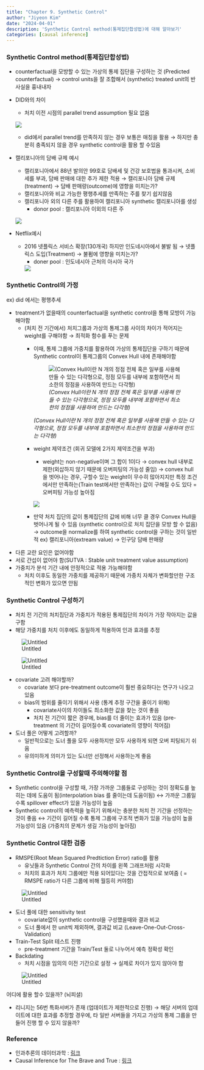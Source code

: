 ```yaml
---
title: "Chapter 9. Synthetic Control"
author: "Jiyeon Kim"
date: "2024-04-01"
description: 'Synthetic Control method(통제집단합성법)에 대해 알아보기'
categories: [causal inference]
---
```


### Synthetic Control method(통제집단합성법)

- counterfactual을 모방할 수 있는 가상의 통제 집단을 구성하는 것 (Predicted counterfactual)
→ control units을 잘 조합해서 (synthetic) treated unit의 반사실을 흉내내자
- DID와의 차이
    - 처치 이전 시점의 parallel trend assumption 필요 없음
        
    ![](pic_01.png)    
        
    - did에서 parallel trend를 만족하지 않는 경우 보통은 매칭을 활용 → 하지만 충분히 충족되지 않을 경우 synthetic control을 활용 할 수있음

- 캘리포니아의 담배 규제 예시
    - 캘리포니아에서 88년 발의안 99호로 담배세 및 건강 보호법을 통과시켜, 소비세를 부과, 담배 판매에 대한 추가 제한 적용
    → 캘리포니아 담배 규제(treatment) → 담배 판매량(outcome)에 영향을 미치는가?
    - 캘리포니아와 비교 가능한 평행추세를 만족하는 주를 찾기 쉽지않음
    - 캘리포니아 외의 다른 주를 활용하여 캘리포니아 synthetic 캘리포니아를 생성
        - donor pool : 캘리포니아 이외의 다른 주
    
    ![](pic_02.png)
    
- Netflix예시
    - 2016 넷플릭스 서비스 확장(130개국) 하지만 인도네시아에서 불발 됨
    → 넷플릭스 도입(Treatment) → 불펌에 영향을 미치는가?
        - doner pool : 인도네시아 근처의 아시아 국가
        
        ![](pic_03.png)
        

### Synthetic Control의 가정

ex) did 에서는 평행추세

- treatment가 없을때의 counterfactual을 synthetic control을 통해 모방이 가능해야함
    - (처치 전 기간에서) 처치그룹과 가상의 통제그룹 사이의 차이가 적어지는 weight를 구해야함 → 최적화 함수를 푸는 문제
        - 이때, 통제 그룹에 가중치를 활용하여 가상의 통제집단을 구하기 때문에 Synthetic control이 통제그룹의 Convex Hull 내에 존재해야함
            
            ![*(Convex Hull이란 N 개의 정점 전체 혹은 일부를 사용해 만들 수 있는 다각형으로, 정점 모두를 내부에 포함하면서 최소한의 정점을 사용하여 만드는 다각형)*](pic_04.png)
            
            *(Convex Hull이란 N 개의 정점 전체 혹은 일부를 사용해 만들 수 있는 다각형으로, 정점 모두를 내부에 포함하면서 최소한의 정점을 사용하여 만드는 다각형)*
            
        - weight 제약조건 (회귀 모델에 2가지 제약조건을 부과)
            - weight는 non-negative이며 그 합이 1이다 
            → convex hull 내부로 제한(외삽하지 않기 때문에 오버피팅의 가능성 줄임)
            → convex hull을 벗어나는 경우, 구할수 있는 weight이 무수히 많아지지만 특정 조건에서만 만족하는(Train test에서만 만족하는) 값이 구해질 수도 있다 = 오버피팅 가능성 높아짐
            
            ![](pic_04_1.png)
            
        - 만약 처치 집단의 값이 통제집단의 값에 비해 너무 클 경우 Convex Hull을 벗어나게 될 수 있음 (synthetic control으로 처치 집단을 모방 할 수 없음)
        → outcome을 normalize를 하여 synthetic control을 구하는 것이 일반적
             ex) 캘리포니아(extream value) → 인구당 담배 판매량
- 다른 교란 요인은 없어야함
- 서로 간섭이 없어야 함(SUTVA : Stable unit treatment value assumption)
- 가중치가 분석 기간 내에 안정적으로 적용 가능해야함
    - 처치 이후도 동일한 가중치를 제공하기 때문에 가중치 자체가 변화할만한 구조적인 변화가 있으면 안됨

### Synthetic Control 구성하기

- 처치 전 기간의 처치집단과 가중치가 적용된 통제집단의 차이가 가장 작아지는 값을 구함
- 해당 가중치를 처치 이후에도 동일하게 적용하여 인과 효과를 추정

![Untitled](pic_05.png)

![Untitled](pic_06.png)

- covariate 고려 해야할까?
    - covariate 보다 pre-treatment outcome이 훨씬 중요하다는 연구가 나오고 있음
    - bias의 범위를 줄이기 위해서 사용 (통계 추정 구간을 줄이기 위해)
        - covariate사이의 차이들도 최소화한 값을 찾는 것이 좋음
        - 처치 전 기간이 짧은 경우에, bias를 더 줄이는 효과가 있음 (pre-treatment 의 기간이 길어질수록 covariate의 영향이 적어짐)
- 도너 풀은 어떻게 고려할까?
    - 일반적으로는 도너 풀을 모두 사용하지만 모두 사용하게 되면 오버 피팅되기 쉬움
    - 유의미하게 의미가 있는 도너만 선정해서 사용하는게 좋음

### Synthetic Control을 구성할때 주의해야할 점

- Synthetic control을 구성할 때, 가장 가까운 그룹들로 구성하는 것이 정확도를 높히는 데에 도움이 됨(interpolation bias 를 줄이는데 도움이됨) ↔ 가까운 그룹일 수록 spillover effect가 있을 가능성이 높음
- Synthetic control의 예측력을 높히기 위해서는 충분한 처치 전 기간을 선정하는 것이 좋음 ↔ 기간이 길어질 수록 통제 그룹에 구조적 변화가 있을 가능성이 높을 가능성이 있음 (가중치의 문제가 생길 가능성이 높아짐)

### Synthetic Control 대한 검증

- RMSPE(Root Mean Squared Predtiction Error) ratio를 활용
    - 유닛들과 Synthetic Control 간의 차이를 왼쪽 그래프처럼 시각화
    - 처치의 효과가 처치 그룹에만 적용 되어있다는 것을 간접적으로 보여줌
    ( = RMSPE ratio가 다른 그룹에 비해 월등히 커야함)

![Untitled](pic_07.png)

- 도너 풀에 대한 sensitivity test
    - covariate없이 synthetic control을 구성했을때와 결과 비교
    - 도너 풀에서 한 unit씩 제외하며, 결과값 비교 (Leave-One-Out-Cross-Validation)
- Train-Test Split 테스트 진행
    - pre-treatment 기간을 Train/Test 둘로 나누어서 예측 정확성 확인
- Backdating
    - 처치 시점을 임의의 이전 기간으로 설정 → 실제로 차이가 있지 않아야 함

![Untitled](pic_08.png)

어디에 활용 할수 있을까? (뇌피셜)

- 리니지는 56번 특화서버가 존재 (업데이트가 제한적으로 진행)
→ 해당 서버의 업데이트에 대한 효과를 추정할 경우에, 타 일반 서버들을 가지고 가상의 통제 그룹을 만들어 진행 할 수 있지 않을까?

### Reference

- 인과추론의 데이터과학 : [링크](https://youtu.be/0C4_OikuQZc?feature=shared)
- Causal Inference for The Brave and True : [링크](https://github.com/matheusfacure/python-causality-handbook/blob/master/causal-inference-for-the-brave-and-true/15-Synthetic-Control.ipynb)